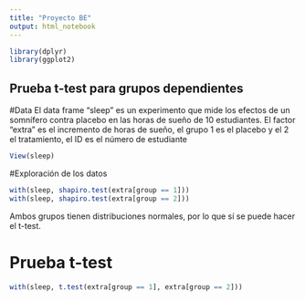 ```yaml
---
title: "Proyecto BE"
output: html_notebook
---
```


```r
library(dplyr)
library(ggplot2)
```

## Prueba t-test para grupos dependientes

#Data
El data frame "sleep" es un experimento que mide los efectos de un somnífero contra placebo en las horas de sueño de 10 estudiantes. El factor "extra" es el incremento de horas de sueño, el grupo 1 es el placebo y el 2 el tratamiento, el ID es el número de estudiante
```r
View(sleep)
```

#Exploración de los datos
```r
with(sleep, shapiro.test(extra[group == 1]))
with(sleep, shapiro.test(extra[group == 2]))
```
Ambos grupos tienen distribuciones normales, por lo que sí se puede hacer el t-test.

# Prueba t-test
```r
with(sleep, t.test(extra[group == 1], extra[group == 2]))
```



















